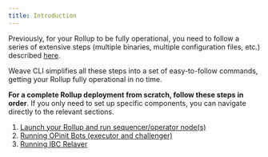 ```yaml
---
title: Introduction
---
```


Previously, for your Rollup to be fully operational, 
you need to follow a series of extensive steps (multiple binaries, multiple configuration files, etc.) described [here](/nodes-and-rollups/deploying-rollups/rollup-deployment/introduction).

Weave CLI simplifies all these steps into a set of easy-to-follow commands, getting your Rollup fully operational in no time.

**For a complete Rollup deployment from scratch, follow these steps in order**. If you only need to set up specific components, you can navigate directly to the relevant sections.

1. [Launch your Rollup and run sequencer/operator node(s)](/developers/developer-guides/tools/clis/weave-cli/rollup/launch)
2. [Running OPinit Bots (executor and challenger)](/developers/developer-guides/tools/clis/weave-cli/rollup/opinit-bots)
3. [Running IBC Relayer](/developers/developer-guides/tools/clis/weave-cli/rollup/relayer)
